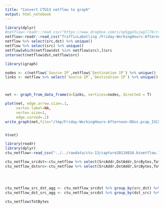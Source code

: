 ```yaml
---
title: "Convert CTU13 netflow to graph"
output: html_notebook
---
```


```r
library(dplyr)
#netflow<-readr::read_csv("https://www.dropbox.com/s/np5ggx5ujwgll7k/ctu-13.labeled.cleaned?dl=1") 
netflow<-readr::read_csv("TrafficLabelling /Friday-WorkingHours-Afternoon-DDos.pcap_ISCX.csv")
netflow %>% select(src,dst) %>% unique()
netflow %>% select(src) %>% unique()
netflow[which(netflow$dst %in% netflow$src),]$src
intersect(netflow$dst,netflow$src)

```
```r
library(igraph)

nodes <- c(netflow$`Source IP`,netflow$`Destination IP`) %>% unique()
links <- netflow %>% select(`Source IP`,`Destination IP`) %>% unique()



net <- graph_from_data_frame(d=links, vertices=nodes, directed = T) 

plot(net, edge.arrow.size=.1,
     vertex.label=NA,
     vertex.size=1,
     edge.curved=.1)
write_graph(net,file="/tmp/Friday-WorkingHours-Afternoon-DDos.pcap_ISCX.csv.dot",format="dot")


V(net)
```

```r
library(readr)
library(dplyr)
ctu_netflow<-read_csv("../../rawdata/ctu-13/capture20110810.binetflow.labels.gz")

ctu_netflow_srcdst<-ctu_netflow %>% select(SrcAddr,DstAddr,SrcBytes,TotBytes) %>% tidyr::unite("src_dst",c("SrcAddr","DstAddr")) 
ctu_netflow_dstsrc<-ctu_netflow %>% select(SrcAddr,DstAddr,SrcBytes,TotBytes) %>% tidyr::unite("dst_src",c("DstAddr","SrcAddr")) 




ctu_netflow_src_dst_agg <- ctu_netflow_srcdst %>% group_by(src_dst) %>% summarise(srcBytes=sum(SrcBytes),ToBytes=sum(TotBytes))
ctu_netflow_dst_src_agg <- ctu_netflow_srcdst %>% group_by(dst_src) %>% summarise(srcBytes=sum(SrcBytes),ToBytes=sum(ToBytes))

ctu_netflow$TotBytes
```

